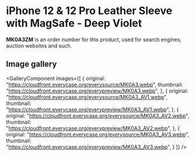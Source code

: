 
# iPhone 12 & 12 Pro Leather Sleeve with MagSafe - Deep Violet

<Callout type='info' emoji='👉🏻'>**MK0A3ZM** is an order number for this product, used for search engines, auction websites and such.</Callout>

## Image gallery

<GalleryComponent
    images={[
      {
        original: "https://cloudfront.everycase.org/everysource/MK0A3.webp",
        thumbnail: "https://cloudfront.everycase.org/everypreview/MK0A3.webp",
      },
      {
        original: "https://cloudfront.everycase.org/everysource/MK0A3_AV1.webp",
        thumbnail: "https://cloudfront.everycase.org/everypreview/MK0A3_AV1.webp",
      },
      {
        original: "https://cloudfront.everycase.org/everysource/MK0A3_AV2.webp",
        thumbnail: "https://cloudfront.everycase.org/everypreview/MK0A3_AV2.webp",
      },
      {
        original: "https://cloudfront.everycase.org/everysource/MK0A3_AV3.webp",
        thumbnail: "https://cloudfront.everycase.org/everypreview/MK0A3_AV3.webp",
      }
    ]}
  />
